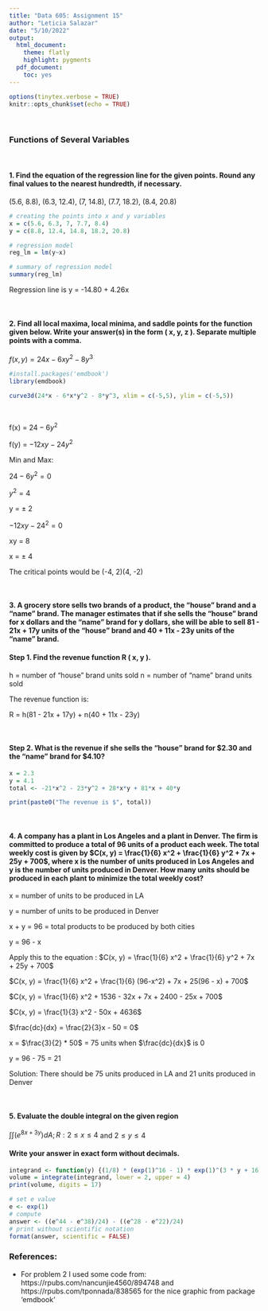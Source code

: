 ```yaml
---
title: "Data 605: Assignment 15"
author: "Leticia Salazar"
date: "5/10/2022"
output:
  html_document:
    theme: flatly
    highlight: pygments
  pdf_document:
    toc: yes
---
```


```r
options(tinytex.verbose = TRUE)
knitr::opts_chunk$set(echo = TRUE)
```

$~$

### Functions of Several Variables

$~$

#### 1. Find the equation of the regression line for the given points. Round any final values to the nearest hundredth, if necessary. 

(5.6, 8.8), (6.3, 12.4), (7, 14.8), (7.7, 18.2), (8.4, 20.8)

```r
# creating the points into x and y variables
x = c(5.6, 6.3, 7, 7.7, 8.4)
y = c(8.8, 12.4, 14.8, 18.2, 20.8)

# regression model
reg_lm = lm(y~x)

# summary of regression model
summary(reg_lm)
```

Regression line is y = -14.80 + 4.26x

$~$


#### 2. Find all local maxima, local minima, and saddle points for the function given below. Write your answer(s) in the form ( x, y, z ). Separate multiple points with a comma.

$f(x, y) = 24x - 6xy^2 - 8y^3$


```r
#install.packages('emdbook')
library(emdbook)
```

```r
curve3d(24*x - 6*x*y^2 - 8*y^3, xlim = c(-5,5), ylim = c(-5,5))
```

$~$

f(x) = $24 - 6y^2$

f(y) = $-12xy - 24y^2$

Min and Max:

$24 - 6y^2 = 0$

$y^2 = 4$

y = ± 2

$-12xy - 24^2 = 0$

xy = 8

x = ± 4

The critical points would be (-4, 2)(4, -2)


$~$


#### 3. A grocery store sells two brands of a product, the "house" brand and a "name" brand. The manager estimates that if she sells the "house" brand for x dollars and the "name" brand for y dollars, she will be able to sell 81 - 21x + 17y units of the "house" brand and 40 + 11x - 23y units of the "name" brand.

#### **Step 1.** Find the revenue function R ( x, y ).

h = number of “house” brand units sold
n = number of “name” brand units sold

The revenue function is:

R = h(81 - 21x + 17y) + n(40 + 11x - 23y)

$~$

#### **Step 2.** What is the revenue if she sells the "house" brand for $2.30 and the "name" brand for $4.10?

```r
x = 2.3
y = 4.1
total <- -21*x^2 - 23*y^2 + 28*x*y + 81*x + 40*y

print(paste0("The revenue is $", total))
```


$~$

#### 4. A company has a plant in Los Angeles and a plant in Denver. The firm is committed to produce a total of 96 units of a product each week. The total weekly cost is given by $C(x, y) = \frac{1}{6} x^2 + \frac{1}{6} y^2 + 7x + 25y + 700$, where x is the number of units produced in Los Angeles and y is the number of units produced in Denver. How many units should be produced in each plant to minimize the total weekly cost?


x = number of units to be produced in LA

y = number of units to be produced in Denver

x + y = 96 = total products to be produced by both cities

y = 96 - x

Apply this to the equation : $C(x, y) = \frac{1}{6} x^2 + \frac{1}{6} y^2 + 7x + 25y + 700$

$C(x, y) = \frac{1}{6} x^2 + \frac{1}{6} (96-x^2) + 7x + 25(96 - x) + 700$

$C(x, y) = \frac{1}{6} x^2 + 1536 - 32x + 7x + 2400 - 25x + 700$

$C(x, y) = \frac{1}{3} x^2 - 50x + 4636$

$\frac{dc}{dx} = \frac{2}{3}x - 50 = 0$

x = $\frac{3}{2} * 50$ = 75 units when $\frac{dc}{dx}$ is 0

y = 96 - 75 = 21

Solution:
There should be 75 units produced in LA and 21 units produced in Denver

$~$


#### 5. Evaluate the double integral on the given region

$\int\int (e^{8x + 3y}) dA;R: 2\leq x \leq 4$ and  $2 \leq y \leq 4$

#### Write your answer in exact form without decimals.

```r
integrand <- function(y) {(1/8) * (exp(1)^16 - 1) * exp(1)^(3 * y + 16)}
volume = integrate(integrand, lower = 2, upper = 4)
print(volume, digits = 17)
```

```r
# set e value
e <- exp(1)
# compute
answer <- ((e^44 - e^38)/24) - ((e^28 - e^22)/24)
# print without scientific notation
format(answer, scientific = FALSE)
```


### References:

* For problem 2 I used some code from: https://rpubs.com/nancunjie4560/894748 and https://rpubs.com/tponnada/838565 for the nice graphic from package 'emdbook'
